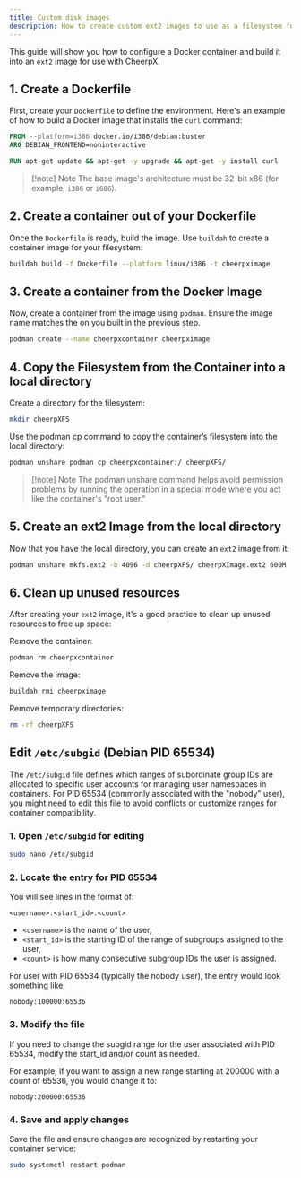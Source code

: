 ```yaml
---
title: Custom disk images
description: How to create custom ext2 images to use as a filesystem for CheerpX
---
```


This guide will show you how to configure a Docker container and build it into an `ext2` image for use with CheerpX.

## 1. Create a Dockerfile

First, create your `Dockerfile` to define the environment. Here's an example of how to build a Docker image that installs the `curl` command:

```dockerfile
FROM --platform=i386 docker.io/i386/debian:buster
ARG DEBIAN_FRONTEND=noninteractive

RUN apt-get update && apt-get -y upgrade && apt-get -y install curl
```

> [!note] Note
> The base image's architecture must be 32-bit x86 (for example, `i386` or `i686`).

## 2. Create a container out of your Dockerfile

Once the `Dockerfile` is ready, build the image. Use `buildah` to create a container image for your filesystem.

```bash
buildah build -f Dockerfile --platform linux/i386 -t cheerpximage
```

## 3. Create a container from the Docker Image

Now, create a container from the image using `podman`. Ensure the image name matches the on you built in the previous step.

```bash
podman create --name cheerpxcontainer cheerpximage
```

## 4. Copy the Filesystem from the Container into a local directory

Create a directory for the filesystem:

```bash
mkdir cheerpXFS
```

Use the podman cp command to copy the container’s filesystem into the local directory:

```bash
podman unshare podman cp cheerpxcontainer:/ cheerpXFS/
```

> [!note] Note
> The podman unshare command helps avoid permission problems by running the operation in a special mode where you act like the container's "root user."

## 5. Create an ext2 Image from the local directory

Now that you have the local directory, you can create an `ext2` image from it:

```bash
podman unshare mkfs.ext2 -b 4096 -d cheerpXFS/ cheerpXImage.ext2 600M
```

## 6. Clean up unused resources

After creating your `ext2` image, it's a good practice to clean up unused resources to free up space:

Remove the container:

```bash
podman rm cheerpxcontainer
```

Remove the image:

```bash
buildah rmi cheerpximage
```

Remove temporary directories:

```bash
rm -rf cheerpXFS
```

## Edit `/etc/subgid` (Debian PID 65534)

The `/etc/subgid` file defines which ranges of subordinate group IDs are allocated to specific user accounts for managing user namespaces in containers. For PID 65534 (commonly associated with the "nobody" user), you might need to edit this file to avoid conflicts or customize ranges for container compatibility.

### 1. Open `/etc/subgid` for editing

```bash
sudo nano /etc/subgid
```

### 2. Locate the entry for PID 65534

You will see lines in the format of:

```
<username>:<start_id>:<count>
```

- `<username>` is the name of the user,
- `<start_id>` is the starting ID of the range of subgroups assigned to the user,
- `<count>` is how many consecutive subgroup IDs the user is assigned.

For user with PID 65534 (typically the nobody user), the entry would look something like:

```
nobody:100000:65536
```

### 3. Modify the file

If you need to change the subgid range for the user associated with PID 65534, modify the start_id and/or count as needed.

For example, if you want to assign a new range starting at 200000 with a count of 65536, you would change it to:

```
nobody:200000:65536
```

### 4. Save and apply changes

Save the file and ensure changes are recognized by restarting your container service:

```bash
sudo systemctl restart podman
```
